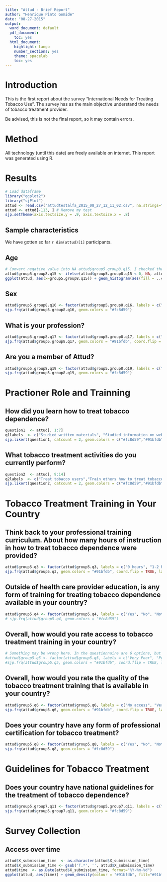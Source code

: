 ```yaml
---
title: "Attud - Brief Report"
author: "Henrique Pinto Gomide"
date: "08-27-2015"
output:
  word_document: default
  pdf_document:
    toc: yes
  html_document:
    highlight: tango
    number_sections: yes
    theme: spacelab
    toc: yes
---
```


# Introduction

This is the first report about the survey "International Needs for Treating Tobacco Use". The survey has as the main objective understand the needs of tobacco treatment provider.

Be advised, this is not the final report, so it may contain errors.

# Method

All technology (until this date) are freely available on internet. This report was generated using R. 

# Results
```r
# Load dataframe
library("ggplot2")
library("sjPlot")
attud <- read.csv("attudtestalfa_2015_08_27_12_11_02.csv", na.strings="n/a")
attud <- attud[-113, ] # Remove my test
sjp.setTheme(axis.textsize.y = .9, axis.textsize.x = .8)
```

## Sample characteristics

We have gotten so far `r dim(attud)[1]` participants.

## Age
```r
# Convert negative value into NA attud$group5.group8.q15. I checked the case and it seems that was a real person, but the age was wrong.
attud$group5.group8.q15 <- ifelse(attud$group5.group8.q15 < 0, NA, attud$group5.group8.q15)
ggplot(attud, aes(x=group5.group8.q15)) + geom_histogram(aes(fill = ..count..), binwidth = 6) + xlab("Age (years)") + ylab("Frequency")
```

## Sex

```r
attud$group5.group8.q16 <- factor(attud$group5.group8.q16, labels = c("Male", "Female"))
sjp.frq(attud$group5.group8.q16, geom.colors = "#fc8d59")
```

## What is your profession?

```r
attud$group5.group8.q17 <- factor(attud$group5.group8.q17, labels = c("Physician", "Nurse","Psychologist", "Pharmacist", "Social worker", "Dentist", "Nurse assistant", "Community health worker", "Other"))
sjp.frq(attud$group5.group8.q17, geom.colors = "#91bfdb", coord.flip = TRUE,  sort.frq = "asc")
```

## Are you a member of Attud?

```r
attud$group5.group8.q19 <- factor(attud$group5.group8.q19, labels = c("Yes", "No", "Not sure"))
sjp.frq(attud$group5.group8.q19, geom.colors = "#fc8d59")
```

# Practioner Role and Trainning

## How did you learn how to treat tobacco dependence?

```r
question1  <- attud[, 1:7]
q1labels  <- c("Studied written materials", "Studied information on web", "Received instruction during my health profession education", "Completed an online training course designed for tobacco treatment", "Attended an in-person training designed for tobacco treatment", "Never learned how to treat tobacco", "None of the above")
sjp.likert(question1, catcount = 2, geom.colors = c("#fc8d59","#91bfdb"), legendLabels = c("No","Yes"), axisLabels.y = q1labels, gridBreaksAt = .4)
```

##  What tobacco treatment activities do you currently perform?
```r
question2  <- attud[, 9:14]
q2labels  <- c("Treat tobacco users","Train others how to treat tobacco users", "Administer programs that treat tobacco", "Conduct research on tobacco treatment", "Develop policy related to tobacco treatment", "Other")
sjp.likert(question2, catcount = 2, geom.colors = c("#fc8d59","#91bfdb"), legendLabels = c("No","Yes"), axisLabels.y = q2labels, gridBreaksAt = .4)
```

# Tobacco Treatment Training in Your Country

## Think back to your professional training curriculum. About how many hours of instruction in how to treat tobacco dependence were provided?

```r
attud$group5.q3 <- factor(attud$group5.q3, labels = c("0 hours", "1-2 hours", "3-4 hours", "5-6 hours", "More than 6 hours"))
sjp.frq(attud$group5.q3, geom.colors = "#91bfdb", coord.flip = TRUE, labelPos = "inside")
```

## Outside of health care provider education, is any form of training for treating tobacco dependence available in your country?

```r
attud$group5.q4 <- factor(attud$group5.q4, labels = c("Yes", "No", "Not sure"))
# sjp.frq(attud$group5.q4, geom.colors = "#fc8d59")
```

## Overall, how would you rate access to tobacco treatment training in your country?

```r
# Something may be wrong here. In the questionnaire are 6 options, but in the data just 4.
#attud$group5.q5 <- factor(attud$group5.q5, labels = c("Very Poor", "Poor", "Good", "Very Good"))
#sjp.frq(attud$group5.q5, geom.colors = "#91bfdb", coord.flip = TRUE, labelPos = "inside")
```

## Overall, how would you rate the quality of the tobacco treatment training that is available in your country?

```r
attud$group5.q6 <- factor(attud$group5.q6, labels = c("No access", "Very poor access", "Poor access", "Good access", "Very good access", "Not sure"))
sjp.frq(attud$group5.q6, geom.colors = "#91bfdb", coord.flip = TRUE, labelPos = "inside")
```

## Does your country have any form of professional certification for tobacco treatment?

```r
attud$group5.q8 <- factor(attud$group5.q8, labels = c("Yes", "No", "Not sure"))
sjp.frq(attud$group5.q8, geom.colors = "#fc8d59")
```


# Guidelines for Tobacco Treatment

## Does your country have national guidelines for the treatment of tobacco dependence?

```r
attud$group5.group7.q11 <- factor(attud$group5.group7.q11, labels = c("Yes", "No", "Not sure"))
sjp.frq(attud$group5.group7.q11, geom.colors = "#fc8d59")
```

# Survey Collection

## Access over time

```r
attud$X_submission_time  <- as.character(attud$X_submission_time)
attud$X_submission_time <- gsub('T.*', '', attud$X_submission_time)
attud$time  <- as.Date(attud$X_submission_time, format="%Y-%m-%d")
ggplot(attud, aes(time)) + geom_density(colour = "#91bfdb", fill="#91bfdb") + labs(x = "Month", y = "Frequency") 
```
